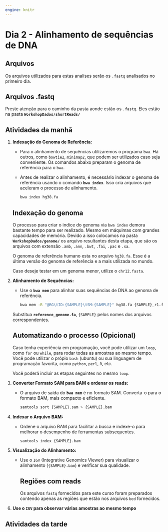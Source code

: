 ```yaml
---
engine: knitr
---
```


# Dia 2 - Alinhamento de sequências de DNA {.unnumbered}

## Arquivos

Os arquivos utilizados para estas analises serão os `.fastq` analisados no primeiro dia.

::: callout-warning
## Arquivos .fastq

Preste atenção para o caminho da pasta aonde estão os `.fastq`. Eles estão na pasta **`WorkshopDados/shortReads/`**
:::

## Atividades da manhã

<!-- -   Realize o alinhamento das amostras utilizando `BWA` e o genoma de referência `hg38.fa`; -->

<!-- -   Converta os arquivos `.sam` para o formato `.bam`; -->

<!-- -   Crie o indice dos arquivos `.bam`; -->

<!-- -   Alinhe novamente, desta vez utilizando `minimap2` e repita as demais etapas; -->

<!-- -   Utilize o `IGV` para visualizar os alinhamentos; -->

1.  **Indexação do Genoma de Referência:**

    -   Para o alinhamento de sequências utilizaremos o programa `bwa`. Há outros, como `bowtie2`, `minimap2`, que podem ser utilizados caso seja conveniente. Os comandos abaixo preparam o genoma de referência para o `bwa`.

    -   Antes de realizar o alinhamento, é necessário indexar o genoma de referência usando o comando **`bwa index`**. Isso cria arquivos que aceleram o processo de alinhamento.

        ```bash
        bwa index hg38.fa
        ```

    ::: callout-warning
    ## Indexação do genoma

    O processo para criar o indice do genoma via `bwa index` demora bastante tempo para ser realizado. Mesmo em máquimas com grandes capacidades de memória. Devido a isso colocamos na pasta **`WorkshopDados/genome/`** os arquivo resultantes desta etapa, que são os arquivos com extensão `.amb`, `.ann`, `.bwt`, `.fai`, `.pac` e `.sa`.

    O genoma de referência humano esta no arquivo `hg38.fa`. Esse é a última versão do genoma de referência e a mais utilizada no mundo.

    Caso deseje testar em um genoma menor, utilize o `chr12.fasta`.
    :::

2.  **Alinhamento de Sequências:**

    -   Use o **`bwa mem`** para alinhar suas sequências de DNA ao genoma de referência.

        ```bash
        bwa mem -R "@RG\tID:{SAMPLE}\tSM:{SAMPLE}" hg38.fa {SAMPLE}_r1.fastq {SAMPLE}_r2.fastq -o {SAMPLE}.sam
        ```

    Substitua **`reference_genome.fa`**, `{SAMPLE}` pelos nomes dos arquivos correspondentes.

    ::: callout-tip
    ## Automatizando o processo (Opicional)

    Caso tenha experiência em programação, você pode utilizar um `loop`, como `for` ou `while`, para rodar todas as amostras ao mesmo tempo. Você pode utilizar o própio `bash` (ubuntu) ou sua linguagem de programação favorita, como `python`, `perl`, `R`, etc.

    Você poderá incluir as etapas seguintes no mesmo `loop`.
    :::

3.  **Converter Formato SAM para BAM e ordenar os reads:**

    -   O arquivo de saída do **`bwa mem`** é no formato SAM. Converta-o para o formato BAM, mais compacto e eficiente.

        ```bash
        samtools sort {SAMPLE}.sam > {SAMPLE}.bam
        ```

4.  **Indexar o Arquivo BAM:**

    -   Ordene o arquivo BAM para facilitar a busca e indexe-o para melhorar o desempenho de ferramentas subsequentes.

        ```bash
        samtools index {SAMPLE}.bam
        ```

<!-- 5.  **Remoção de Duplicatas (opcional):** -->

<!--     -   Dependendo da aplicação, você pode querer remover duplicatas do seu arquivo BAM para evitar viés em análises subsequentes. -->

<!--     -   `samtools rmdup alinhamento_sorted.bam alinhamento_nodups.bam` -->

5.  **Visualização do Alinhamento:**

    -   Use o `IGV` (Integrative Genomics Viewer) para visualizar o alinhamento (`{SAMPLE}.bam`) e verificar sua qualidade.

        ::: callout-important
        ## Regiões com reads

        Os arquivos `fastq` fornecidos para este curso foram preparados contendo apenas as regiões que estão nos arquivos `bed` fornecidos.
        :::

<!-- 6.  **Avaliação de Cobertura:** -->

<!--     -   Utilize o comando **`samtools depth`** para calcular a cobertura do genoma e avaliar a profundidade de sequenciamento em diferentes regiões. -->

<!--     -   `samtools depth alinhamento_sorted.bam > cobertura.txt` -->

6.  **Use o `IGV` para observar várias amostras ao mesmo tempo**

## Atividades da tarde
